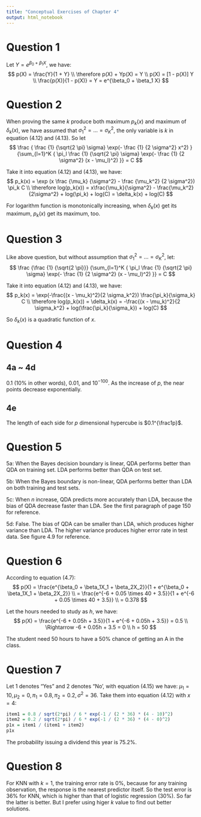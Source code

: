 ```yaml
---
title: "Conceptual Exercises of Chapter 4"
output: html_notebook
---
```


# Question 1

Let $Y=e^{\beta_0 + \beta_1 X}$, we have:
$$
p(X) = \frac{Y}{1 + Y} \\
\therefore p(X) + Yp(X) = Y \\
p(X) = [1 - p(X)] Y \\
\frac{p(X)}{1 - p(X)} = Y = e^{\beta_0 + \beta_1 X}
$$

# Question 2

When proving the same $k$ produce both maximum $p_k(x)$ and maximum of $\delta_k(x)$,
we have assumed that $\sigma_1^2=\dots=\sigma_K^2$, the only variable is $k$ in equation (4.12) and (4.13). So let
$$
\frac { \frac {1} {\sqrt{2 \pi} \sigma} \exp(- \frac {1} {2 \sigma^2} x^2) } {\sum_{l=1}^K { \pi_l \frac {1} {\sqrt{2 \pi} \sigma} \exp(- \frac {1} {2 \sigma^2} (x - \mu_l)^2) }} = C
$$

Take it into equation (4.12) and (4.13), we have:
$$
p_k(x) = \exp (x \frac {\mu_k} {\sigma^2} - \frac {\mu_k^2} {2 \sigma^2}) \pi_k C \\
\therefore
log(p_k(x))
= x\frac{\mu_k}{\sigma^2} - \frac{\mu_k^2}{2\sigma^2} + log(\pi_k) + log(C)
= \delta_k(x) + log(C)
$$

For logarithm function is monotonically increasing, when $\delta_k(x)$ get its maximum,
$p_k(x)$ get its maximum, too.

# Question 3

Like above question, but without assumption that $\sigma_1^2 = \dots = \sigma_K^2$,
let:
$$
\frac {\frac {1} {\sqrt{2 \pi}}} {\sum_{l=1}^K { \pi_l \frac {1} {\sqrt{2 \pi} \sigma} \exp(- \frac {1} {2 \sigma^2} (x - \mu_l)^2) }} = C
$$

Take it into equation (4.12) and (4.13), we have:
$$
p_k(x) = \exp(-\frac{(x - \mu_k)^2}{2 \sigma_k^2}) \frac{\pi_k}{\sigma_k} C \\
\therefore
log(p_k(x)) = \delta_k(x)
= -\frac{(x - \mu_k)^2}{2 \sigma_k^2} + log(\frac{\pi_k}{\sigma_k}) + log(C)
$$

So $\delta_k(x)$ is a quadratic function of $x$.

# Question 4

## 4a ~ 4d
0.1 (10% in other words), 0.01, and $10^{-100}$.
As the increase of $p$, the near points decrease exponentially.

## 4e
The length of each side for $p$ dimensional hypercube is $0.1^{\frac1p}$.

# Question 5

5a: When the Bayes decision boundary is linear, QDA performs better than QDA on training set.
LDA performs better than QDA on test set.

5b: When the Bayes boundary is non-linear, QDA performs better than LDA on both training and test sets.

5c: When $n$ increase, QDA predicts more accurately than LDA, because the bias of QDA decrease faster than LDA.
See the first paragraph of page 150 for reference.

5d: False. The bias of QDA can be smaller than LDA, which produces higher variance than LDA.
The higher variance produces higher error rate in test data. See figure 4.9 for reference.

# Question 6

According to equation (4.7):
$$
p(X) = \frac{e^{\beta_0 + \beta_1X_1 + \beta_2X_2}}{1 + e^{\beta_0 + \beta_1X_1 + \beta_2X_2}} \\
= \frac{e^{-6 + 0.05 \times 40 + 3.5}}{1 + e^{-6 + 0.05 \times 40 + 3.5}} \\
= 0.378
$$

Let the hours needed to study as $h$, we have:
$$
p(X) = \frac{e^{-6 + 0.05h + 3.5}}{1 + e^{-6 + 0.05h + 3.5}} = 0.5 \\
\Rightarrow -6 + 0.05h + 3.5 = 0 \\
h = 50
$$

The student need 50 hours to have a 50% chance of getting an A in the class.

# Question 7

Let 1 denotes "Yes" and 2 denotes "No', with equation (4.15) we have: $\mu_1 = 10, \mu_2 = 0, \pi_1 = 0.8, \pi_2 = 0.2, \sigma^2 = 36$. 
Take them into equation (4.12) with $x = 4$:
```r
item1 = 0.8 / sqrt(2*pi) / 6 * exp(-1 / (2 * 36) * (4 - 10)^2)
item2 = 0.2 / sqrt(2*pi) / 6 * exp(-1 / (2 * 36) * (4 - 0)^2)
p1x = item1 / (item1 + item2)
p1x
```

The probability issuing a dividend this year is 75.2%.

# Question 8
For KNN with $k = 1$, the training error rate is 0%, because for any training observation, the response is the nearest predictor itself. So the test error is 36% for KNN, which is higher than that of logistic regression (30%).
So far the latter is better. But I prefer using higer $k$ value to find out better solutions.